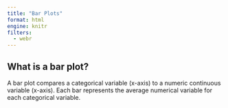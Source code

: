 ```yaml
---
title: "Bar Plots"
format: html
engine: knitr
filters:
  - webr
---
```

## What is a bar plot?
A bar plot compares a categorical variable (x-axis) to a numeric continuous variable (x-axis). Each bar represents the average numerical variable for each categorical variable. 